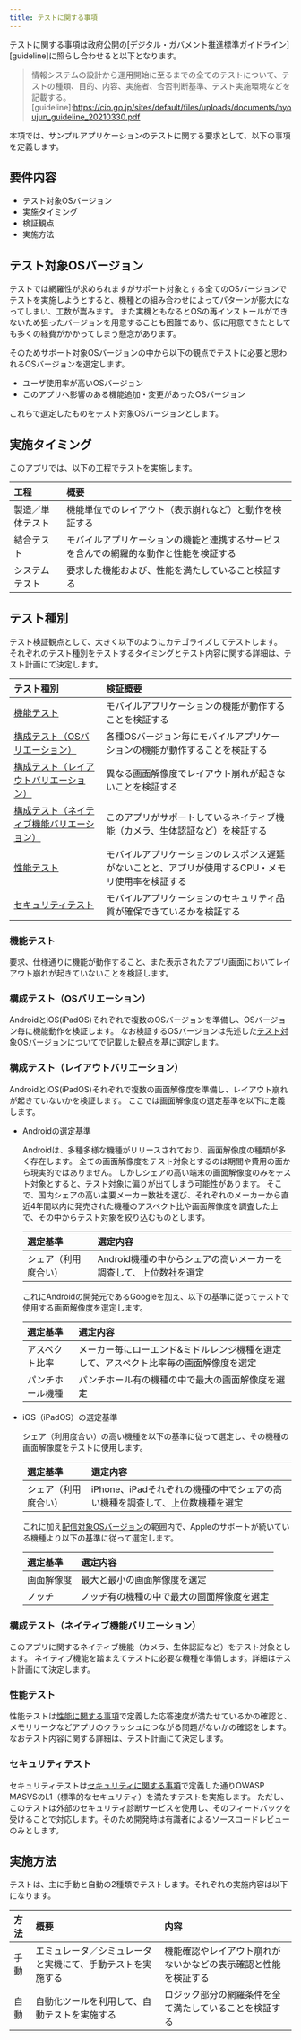 ```yaml
---
title: テストに関する事項
---
```


テストに関する事項は政府公開の[デジタル・ガバメント推進標準ガイドライン][guideline]に照らし合わせると以下となります。
>情報システムの設計から運用開始に至るまでの全てのテストについて、テストの種類、目的、内容、実施者、合否判断基準、テスト実施環境などを記載する。
[guideline]:<https://cio.go.jp/sites/default/files/uploads/documents/hyoujun_guideline_20210330.pdf>

本項では、サンプルアプリケーションのテストに関する要求として、以下の事項を定義します。

## 要件内容

- テスト対象OSバージョン
- 実施タイミング
- 検証観点
- 実施方法

## テスト対象OSバージョン

テストでは網羅性が求められますがサポート対象とする全てのOSバージョンでテストを実施しようとすると、機種との組み合わせによってパターンが膨大になってしまい、工数が嵩みます。
また実機ともなるとOSの再インストールができないため狙ったバージョンを用意することも困難であり、仮に用意できたとしても多くの経費がかかってしまう懸念があります。

そのためサポート対象OSバージョンの中から以下の観点でテストに必要と思われるOSバージョンを選定します。

- ユーザ使用率が高いOSバージョン
- このアプリへ影響のある機能追加・変更があったOSバージョン

これらで選定したものをテスト対象OSバージョンとします。

## 実施タイミング

このアプリでは、以下の工程でテストを実施します。

| 工程 | 概要 |
| :--- | :--- |
| 製造／単体テスト | 機能単位でのレイアウト（表示崩れなど）と動作を検証する |
| 結合テスト | モバイルアプリケーションの機能と連携するサービスを含んでの網羅的な動作と性能を検証する |
| システムテスト | 要求した機能および、性能を満たしていること検証する |

## テスト種別

テスト検証観点として、大きく以下のようにカテゴライズしてテストします。
それぞれのテスト種別をテストするタイミングとテスト内容に関する詳細は、テスト計画にて決定します。

| テスト種別 | 検証概要 |
| :--- | :--- |
| [機能テスト](#機能テスト) | モバイルアプリケーションの機能が動作することを検証する |
| [構成テスト（OSバリエーション）](#構成テストosバリエーション) | 各種OSバージョン毎にモバイルアプリケーションの機能が動作することを検証する |
| [構成テスト（レイアウトバリエーション）](#構成テストレイアウトバリエーション) | 異なる画面解像度でレイアウト崩れが起きないことを検証する |
| [構成テスト（ネイティブ機能バリエーション）](#構成テストネイティブ機能バリエーション) | このアプリがサポートしているネイティブ機能（カメラ、生体認証など）を検証する |
| [性能テスト](#性能テスト) | モバイルアプリケーションのレスポンス遅延がないことと、アプリが使用するCPU・メモリ使用率を検証する |
| [セキュリティテスト](#セキュリティテスト) | モバイルアプリケーションのセキュリティ品質が確保できているかを検証する |

### 機能テスト

要求、仕様通りに機能が動作すること、また表示されたアプリ画面においてレイアウト崩れが起きていないことを検証します。

### 構成テスト（OSバリエーション）

AndroidとiOS(iPadOS)それぞれで複数のOSバージョンを準備し、OSバージョン毎に機能動作を検証します。
なお検証するOSバージョンは先述した[テスト対象OSバージョンについて](#テスト対象osバージョン)で記載した観点を基に選定します。

### 構成テスト（レイアウトバリエーション）

AndroidとiOS(iPadOS)それぞれで複数の画面解像度を準備し、レイアウト崩れが起きていないかを検証します。
ここでは画面解像度の選定基準を以下に定義します。

- Androidの選定基準

  Androidは、多種多様な機種がリリースされており、画面解像度の種類が多く存在します。
全ての画面解像度をテスト対象とするのは期間や費用の面から現実的ではありません。
しかしシェアの高い端末の画面解像度のみをテスト対象とすると、テスト対象に偏りが出てしまう可能性があります。
そこで、国内シェアの高い主要メーカー数社を選び、それぞれのメーカーから直近4年間以内に発売された機種のアスペクト比や画面解像度を調査した上で、その中からテスト対象を絞り込むものとします。

  | 選定基準 | 選定内容 |
  | :--- | :--- |
  | シェア（利用度合い） | Android機種の中からシェアの高いメーカーを調査して、上位数社を選定 |

  これにAndroidの開発元であるGoogleを加え、以下の基準に従ってテストで使用する画面解像度を選定します。

  | 選定基準 | 選定内容 |
  | :--- | :--- |
  | アスペクト比率 | メーカー毎にローエンド&ミドルレンジ機種を選定して、アスペクト比率毎の画面解像度を選定 |
  | パンチホール機種 | パンチホール有の機種の中で最大の画面解像度を選定 |

- iOS（iPadOS）の選定基準

  シェア（利用度合い）の高い機種を以下の基準に従って選定し、その機種の画面解像度をテストに使用します。

  | 選定基準 | 選定内容 |
  | :--- | :--- |
  | シェア（利用度合い） | iPhone、iPadそれぞれの機種の中でシェアの高い機種を調査して、上位数機種を選定 |

  これに加え[配信対象OSバージョン](usability#配信対象osバージョン)の範囲内で、Appleのサポートが続いている機種より以下の基準に従って選定します。

  | 選定基準 | 選定内容 |
  | :--- | :--- |
  | 画面解像度 | 最大と最小の画面解像度を選定 |
  | ノッチ | ノッチ有の機種の中で最大の画面解像度を選定 |

### 構成テスト（ネイティブ機能バリエーション）

このアプリに関するネイティブ機能（カメラ、生体認証など）をテスト対象とします。
ネイティブ機能を踏まえてテストに必要な機種を準備します。詳細はテスト計画にて決定します。

### 性能テスト

性能テストは[性能に関する事項](performance#応答時間について)で定義した応答速度が満たせているかの確認と、メモリリークなどアプリのクラッシュにつながる問題がないかの確認をします。
なおテスト内容に関する詳細は、テスト計画にて決定します。

### セキュリティテスト

セキュリティテストは[セキュリティに関する事項](security#セキュリティ要件)で定義した通りOWASP MASVSのL1（標準的なセキュリティ）を満たすテストを実施します。
ただし、このテストは外部のセキュリティ診断サービスを使用し、そのフィードバックを受けることで対応します。そのため開発時は有識者によるソースコードレビューのみとします。

## 実施方法

テストは、主に手動と自動の2種類でテストします。それぞれの実施内容は以下になります。

| 方法 | 概要 | 内容 |
| :--- | :--- | :--- |
| 手動 | エミュレータ／シミュレータと実機にて、手動テストを実施する | 機能確認やレイアウト崩れがないかなどの表示確認と性能を検証する |
| 自動 | 自動化ツールを利用して、自動テストを実施する | ロジック部分の網羅条件を全て満たしていることを検証する |
